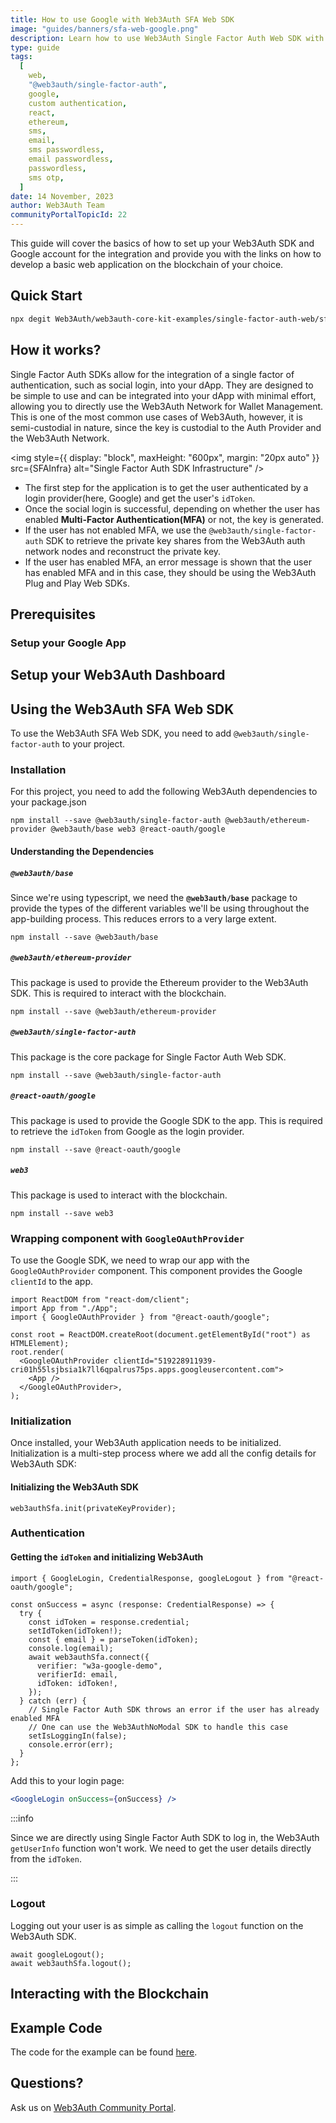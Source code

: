 ```yaml
---
title: How to use Google with Web3Auth SFA Web SDK
image: "guides/banners/sfa-web-google.png"
description: Learn how to use Web3Auth Single Factor Auth Web SDK with Google
type: guide
tags:
  [
    web,
    "@web3auth/single-factor-auth",
    google,
    custom authentication,
    react,
    ethereum,
    sms,
    email,
    sms passwordless,
    email passwordless,
    passwordless,
    sms otp,
  ]
date: 14 November, 2023
author: Web3Auth Team
communityPortalTopicId: 22
---
```



<SEO
  title="How to use Google with Web3Auth SFA Web SDK"
  description="Learn how to use Web3Auth Single Factor Auth with Google in your React Application."
  image="https://web3auth.io/docs/guides/banners/sfa-web-google.png"
  slug="/guides/sfa-web-google"
/>

This guide will cover the basics of how to set up your Web3Auth SDK and Google account for the
integration and provide you with the links on how to develop a basic web application on the
blockchain of your choice.

## Quick Start

```bash
npx degit Web3Auth/web3auth-core-kit-examples/single-factor-auth-web/sfa-web-google-example sfa-web-google-demo && cd sfa-web-google-demo && npm install && npm run start
```

## How it works?

Single Factor Auth SDKs allow for the integration of a single factor of authentication, such as
social login, into your dApp. They are designed to be simple to use and can be integrated into your
dApp with minimal effort, allowing you to directly use the Web3Auth Network for Wallet Management.
This is one of the most common use cases of Web3Auth, however, it is semi-custodial in nature, since
the key is custodial to the Auth Provider and the Web3Auth Network.

<img
  style={{ display: "block", maxHeight: "600px", margin: "20px auto" }}
  src={SFAInfra}
  alt="Single Factor Auth SDK Infrastructure"
/>

- The first step for the application is to get the user authenticated by a login provider(here,
  Google) and get the user's `idToken`.
- Once the social login is successful, depending on whether the user has enabled **Multi-Factor
  Authentication(MFA)** or not, the key is generated.
- If the user has not enabled MFA, we use the `@web3auth/single-factor-auth` SDK to retrieve the
  private key shares from the Web3Auth auth network nodes and reconstruct the private key.
- If the user has enabled MFA, an error message is shown that the user has enabled MFA and in this
  case, they should be using the Web3Auth Plug and Play Web SDKs.

## Prerequisites

<Web3AuthPrerequisites />

### Setup your Google App

<GoogleAppSetup />

## Setup your Web3Auth Dashboard

<SetupWeb3AuthDashboard />

<CreatingVerifiers />

## Using the Web3Auth SFA Web SDK

To use the Web3Auth SFA Web SDK, you need to add `@web3auth/single-factor-auth` to your project.

<SetupBaseProject />

### Installation

For this project, you need to add the following Web3Auth dependencies to your package.json

```shell
npm install --save @web3auth/single-factor-auth @web3auth/ethereum-provider @web3auth/base web3 @react-oauth/google
```

#### Understanding the Dependencies

##### `@web3auth/base`

Since we're using typescript, we need the **`@web3auth/base`** package to provide the types of the
different variables we'll be using throughout the app-building process. This reduces errors to a
very large extent.

```shell
npm install --save @web3auth/base
```

##### `@web3auth/ethereum-provider`

This package is used to provide the Ethereum provider to the Web3Auth SDK. This is required to
interact with the blockchain.

```shell
npm install --save @web3auth/ethereum-provider
```

##### `@web3auth/single-factor-auth`

This package is the core package for Single Factor Auth Web SDK.

```shell
npm install --save @web3auth/single-factor-auth
```

##### `@react-oauth/google`

This package is used to provide the Google SDK to the app. This is required to retrieve the
`idToken` from Google as the login provider.

```shell
npm install --save @react-oauth/google
```

##### `web3`

This package is used to interact with the blockchain.

```shell
npm install --save web3
```

### Wrapping component with `GoogleOAuthProvider`

To use the Google SDK, we need to wrap our app with the `GoogleOAuthProvider` component. This
component provides the Google `clientId` to the app.

```tsx
import ReactDOM from "react-dom/client";
import App from "./App";
import { GoogleOAuthProvider } from "@react-oauth/google";

const root = ReactDOM.createRoot(document.getElementById("root") as HTMLElement);
root.render(
  <GoogleOAuthProvider clientId="519228911939-cri01h55lsjbsia1k7ll6qpalrus75ps.apps.googleusercontent.com">
    <App />
  </GoogleOAuthProvider>,
);
```

### Initialization

Once installed, your Web3Auth application needs to be initialized. Initialization is a multi-step
process where we add all the config details for Web3Auth SDK:

<SFAWebInstantiation />

#### Initializing the Web3Auth SDK

```tsx
web3authSfa.init(privateKeyProvider);
```

### Authentication

#### Getting the `idToken` and initializing Web3Auth

```tsx
import { GoogleLogin, CredentialResponse, googleLogout } from "@react-oauth/google";

const onSuccess = async (response: CredentialResponse) => {
  try {
    const idToken = response.credential;
    setIdToken(idToken!);
    const { email } = parseToken(idToken);
    console.log(email);
    await web3authSfa.connect({
      verifier: "w3a-google-demo",
      verifierId: email,
      idToken: idToken!,
    });
  } catch (err) {
    // Single Factor Auth SDK throws an error if the user has already enabled MFA
    // One can use the Web3AuthNoModal SDK to handle this case
    setIsLoggingIn(false);
    console.error(err);
  }
};
```

Add this to your login page:

```jsx
<GoogleLogin onSuccess={onSuccess} />
```

:::info

Since we are directly using Single Factor Auth SDK to log in, the Web3Auth `getUserInfo` function
won't work. We need to get the user details directly from the `idToken`.

:::

<UserInfoFromIdtoken />

### Logout

Logging out your user is as simple as calling the `logout` function on the Web3Auth SDK.

```tsx
await googleLogout();
await web3authSfa.logout();
```

## Interacting with the Blockchain

<InteractingWithBlockchain />

## Example Code

The code for the example can be found
[here](https://github.com/Web3Auth/web3auth-core-kit-examples/tree/main/single-factor-auth-web/sfa-web-google-example).

## Questions?

Ask us on
[Web3Auth Community Portal](https://web3auth.io/community/c/help-core-kit/core-kit-sfa-web/22).
